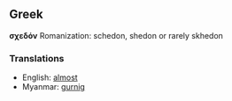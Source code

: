 ==Greek==
'''σχεδόν'''
Romanization: schedon, shedon or rarely skhedon
===Translations===
*English: [[almost]]
*Myanmar: [[gurnig]]